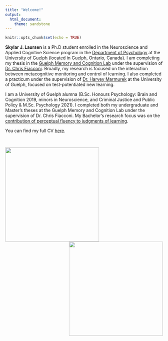 ```yaml
---
title: "Welcome!"
output: 
  html_document:
    theme: sandstone
---
```


```r
knitr::opts_chunk$set(echo = TRUE)
```


**Skylar J. Laursen** is a Ph.D student enrolled in the Neuroscience and Applied Cognitive Science program in the [Department of Psychology](https://www.uoguelph.ca/psychology/) at the [University of Guelph](https://www.uoguelph.ca) (located in Guelph, Ontario, Canada). I am completing my thesis in the [Guelph Memory and Cognition Lab](https://fiacconi-lab.uoguelph.ca) under the supervision of [Dr. Chris Fiacconi](https://www.uoguelph.ca/psychology/users/chris-fiacconi). Broadly, my research is focused on the interaction between metacognitive monitoring and control of learning. I also completed a practicum under the supervision of [Dr. Harvey Marmurek](https://www.uoguelph.ca/psychology/users/harvey-marmurek) at the University of Guelph, focused on test-potentiated new learning.

I am a University of Guelph alumna (B.Sc. Honours Psychology: Brain and Cognition 2019, minors in Neuroscience, and Criminal Justice and Public Policy & M.Sc. Psychology 2021). I completed both my undergraduate and Master's theses at the Guelph Memory and Cognition Lab under the supervision of Dr. Chris Fiacconi. My Bachelor’s research focus was on the [contribution of perceptual fluency to judgments of learning](https://doi.org/10.1037/xlm0000766).

You can find my full CV [here](CV.pdf).

&nbsp;

<img align="left" width="300" height="300" src="Skylar_Laursen.jpg"> <img align="right" width="300" height="300" src="guelph.jpg">

